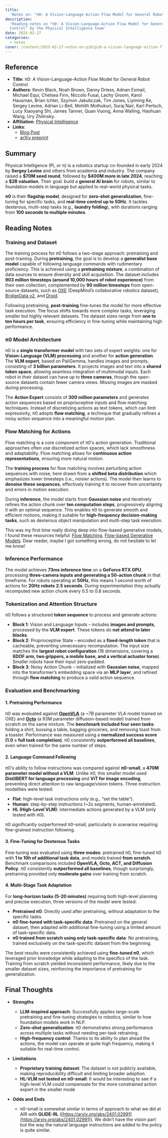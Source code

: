 ```yaml
---
title:
  'Notes on: "π0: A Vision-Language-Action Flow Model for General Robot Control"'
description:
  'Reading notes on "π0: A Vision-Language-Action Flow Model for General Robot
  Control" by the Physical Intelligence team'
date: 2025-02-27
categories:
  - notes
cover: /content/2025-02-27-notes-on-pi0/pi0-a-vision-language-action-flow-model-for-general-robot-control-cover.png
---
```


## Reference

- **Title**: π0: A Vision-Language-Action Flow Model for General Robot Control
- **Authors**: Kevin Black, Noah Brown, Danny Driess, Adnan Esmail, Michael
  Equi, Chelsea Finn, Niccolo Fusai, Lachy Groom, Karol Hausman, Brian Ichter,
  Szymon Jakubczak, Tim Jones, Liyiming Ke, Sergey Levine, Adrian Li-Bell,
  Mohith Mothukuri, Suraj Nair, Karl Pertsch, Lucy Xiaoyang Shi, James Tanner,
  Quan Vuong, Anna Walling, Haohuan Wang, Ury Zhilinsky.
- **Affiliation**:
  [Physical Intelligence](https://www.physicalintelligence.company)
- **Links**:
  - [Blog Post](https://www.physicalintelligence.company/blog/pi0)
  - [arXiv preprint](https://arxiv.org/abs/2410.24164)

## Summary

Physical Intelligence (Pi, or π) is a robotics startup co-founded in early 2024
by **Sergey Levine** and others from academia and industry. The company raised a
**\$70M seed round**, followed by **\$400M more in late 2024**, reaching a
**\$2B valuation**. Their goal: build a **general AI brain** for robots, similar
to foundation models in language but applied to real-world physical tasks.

**π0** is their **flagship model**, designed for **zero-shot generalization**,
fine-tuning for specific tasks, and **real-time control up to 50Hz**. It tackles
dexterous, multi-step tasks (e.g., **laundry folding**), with durations ranging
from **100 seconds to multiple minutes**.

## Reading Notes

### Training and Dataset

The training process for π0 follows a two-stage approach: pretraining and
post-training. During **pretraining**, the goal is to develop a **generalist
base model** capable of following language commands with rudimentary
proficiency. This is achieved using a **pretraining mixture**, a combination of
data sources to ensure diversity and skill acquisition. The dataset includes
**903 million timesteps (around 10,000 hours of robot experience)** from their
own collection, complemented by **90 million timesteps** from open-source
datasets, such as [OXE](https://robotics-transformer-x.github.io) (DeepMind’s
collaborative robotics dataset),
[BridgeData v2](https://rail-berkeley.github.io/bridgedata/), and
[Droid](https://droid-dataset.github.io).

Following pretraining, **post-training** fine-tunes the model for more effective
task execution. The focus shifts towards more complex tasks, leveraging smaller
but highly relevant datasets. The dataset sizes range from **one to ten hours
per task**, ensuring efficiency in fine-tuning while maintaining high
performance.

### π0 Model Architecture

<NextImage
  src="/content/2025-02-27-notes-on-pi0/pi0-model-architecture.png"
  title="π0 high level architecture"
  width={1079}
  height={311}
/>

π0 is a **single transformer model** with two sets of expert weights: one for
**Vision-Language (VLM) processing** and another for **action generation**. The
**VLM expert**, based on PaliGemma, handles images and prompts, consisting of
**3 billion parameters**. It projects images and text into a **shared token
space**, allowing seamless integration of multimodal inputs. Each robot in their
dataset can have up to **three cameras**, though the open-source datasets
contain fewer camera views. Missing images are masked during processing.

The **Action Expert** consists of **300 million parameters** and generates
action sequences based on proprioceptive inputs and flow matching techniques.
Instead of discretizing actions as text tokens, which can limit expressivity, π0
adopts **flow matching**, a technique that gradually refines a noisy action
sequence into a meaningful motion plan.

### Flow Matching for Actions

Flow matching is a core component of π0’s action generation. Traditional
approaches often use discretized action spaces, which lack smoothness and
adaptability. Flow matching allows for **continuous action representations**,
ensuring more natural motion.

The **training process** for flow matching involves perturbing action sequences
with noise, here drawn from a **shifted beta distribution** which emphasizes
lower timesteps (i.e., noisier actions). The model then learns to **denoise
these sequences**, effectively training it to recover from uncertainty and
errors in motion execution.

During **inference**, the model starts from **Gaussian noise** and iteratively
refines the action chunk over **ten computation steps**, progressively aligning
it with an optimal sequence. This enables π0 to generate smooth and efficient
motions, making it suitable for **high-frequency decision-making tasks**, such
as dexterous object manipulation and multi-step task execution.

This was my first time really diving deep into flow-based generative models, I
found these resources helpful:
[Flow Matching](https://mlg.eng.cam.ac.uk/blog/2024/01/20/flow-matching.html),
[Flow-based Generative Models](https://en.wikipedia.org/wiki/Flow-based_generative_model).
Dear reader, maybe I got something wrong, do not hesitate to let me know!

### Inference Performance

The model achieves **73ms inference time** on a **GeForce RTX GPU**, processing
**three-camera inputs and generating a 50-action chunk** in that timeframe. For
robots operating at **50Hz**, this means 1 second worth of actions for **20Hz
robots** **2.5 seconds**. During experimentation they actually recomputed new
action chunk every 0.5 to 0.8 seconds.

### Tokenization and Attention Structure

π0 follows a structured **token sequence** to process and generate actions:

- **Block 1**: Vision and Language Inputs – includes **images and prompts**,
  processed by the **VLM expert**. These tokens do **not attend to later
  blocks**.
- **Block 2**: Proprioceptive State – encoded as a **fixed-length token** that
  is cacheable, preventing unnecessary recomputation. The input size matches the
  **largest robot configuration** (18 dimensions, covering a **6DOF arm, two
  grippers, a mobile base, and a vertical actuator torso**). Smaller robots have
  their input zero-padded.
- **Block 3**: Noisy Action Chunk – initialized with **Gaussian noise**, mapped
  into the transformer’s embedding space via an **MLP layer**, and refined
  through **flow matching** to produce a valid action sequence.

### Evaluation and Benchmarking

#### 1. Pretraining Performance

π0 was evaluated against **[OpenVLA](https://arxiv.org/abs/2406.09246)** (a \~7B
parameter VLA model trained on OXE) and
**[Octo](https://octo-models.github.io)** (a 93M parameter diffusion-based
model) trained from scratch on the same mixture. The **benchmark included four
seen tasks**: folding a shirt, bussing a table, bagging groceries, and removing
toast from a toaster. Performance was measured using a **normalized success
score (1.0 = full task completion)**. π0 consistently **outperformed all
baselines**, even when trained for the same number of steps.

#### 2. Language Command Following

π0’s ability to follow instructions was compared against **π0-small**, a **470M
parameter model without a VLM**. Unlike π0, this smaller model used **DistilBERT
for language processing** and **ViT for image encoding**, preventing direct
attention to raw language/vision tokens. Three instruction modalities were
tested:

- **Flat**: high-level task instructions only (e.g., “set the table”).
- **Human**: step-by-step instructions (\~2s segments, human-annotated).
- **HL (High-Level VLM)**: intermediate actions generated by a VLM (only tested
  with π0).

π0 significantly outperformed π0-small, particularly in scenarios requiring
fine-grained instruction following.

#### 3. Fine-Tuning for Dexterous Tasks

Fine-tuning was evaluated using **three modes**: pretrained π0, fine-tuned π0
with **1 to 10h of additional task data**, and models trained **from scratch**.
Benchmark comparisons included **OpenVLA, Octo, ACT, and Diffusion Policy**. π0
consistently **outperformed all baselines**, though surprisingly, pretraining
provided only **moderate gains** over training from scratch.

#### 4. Multi-Stage Task Adaptation

For **long-horizon tasks (5-20 minutes)** requiring both high-level planning and
precise execution, three versions of the model were tested:

- **Pretrained π0**: Directly used after pretraining, without adaptation to the
  specific tasks.
- **π0 fine-tuned with task-specific data**: Pretrained on the general dataset,
  then adapted with additional fine-tuning using a limited amount of
  task-specific data.
- **π0 trained from scratch using only task-specific data**: No pretraining,
  trained exclusively on the task-specific dataset from the beginning.

The best results were consistently achieved using **fine-tuned π0**, which
leveraged prior knowledge while adapting to the specifics of the task. Training
from scratch yielded inconsistent performance, likely due to the smaller dataset
sizes, reinforcing the importance of pretraining for generalization.

## Final Thoughts

- **Strengths**

  - **LLM-inspired approach**: Successfully applies large-scale pretraining and
    fine-tuning strategies to robotics, similar to how foundation models work in
    NLP.
  - **Zero-shot generalization**: π0 demonstrates strong performance across
    multiple tasks without needing per-task retraining.
  - **High-frequency control**: Thanks to its ability to plan ahead the actions,
    the model can operate at quite high frequency, making it suitable for
    real-time control.

- **Limitations**

  - **Proprietary training dataset**: The dataset is not publicly available,
    making reproducibility difficult and limiting broader adoption.
  - **HL-VLM not tested on π0-small**: It would be interesting to see if a
    high-level VLM could compensate for the more constrained action expert in
    the smaller mode

- **Odds and Ends**
  - π0-small is somewhat similar in terms of approach to what we did at AIR with
    **GLIDE-RL**
    ([https://arxiv.org/abs/2401.02991](https://arxiv.org/abs/2401.02991)). We
    didn’t have the vision part but the way the natural language instructions
    are added to the policy is quite similar.
